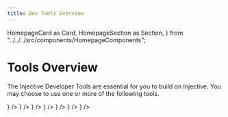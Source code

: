 ```yaml
---
title: Dev Tools Overview
---
```


  HomepageCard as Card,
  HomepageSection as Section,
} from "../../../src/components/HomepageComponents";


# Tools Overview

The Injective Developer Tools are essential for you to build on Injective. You may choose to use one or more of the following tools.

<Section title="Read all about Injective Chain or dive straight into the code with guides" id="web-sdks" hasSubSections >
  <Section>
    <Card
      title="Injectived"
      description="Command-line interface and node daemon that connects to Injective"
      to="./injectived/welcome"
      icon={<InjectiveIcon />}
    />
    <Card
      title="Injective TS"
      description="TypeScript monorepo that contains packages which can be used to interact with Injective from a Node.js or browser environments."
      to="./injectivets/"
      icon={<OutwardsIcon />}
    />        
    <Card
      title="Injective Python SDK"
      description="Python tools that can be used to interact with the Injective chain and Indexer (Exchange API)"
      to="./injectivepy/"
      icon={<OutwardsIcon />}
    />
    <Card
      title="Injective Go SDK"
      description="Go tools that can be used to interact with the Injective chain and Indexer (Exchange API)"
      to="./injectivego/"
      icon={<OutwardsIcon />}
    />
    <Card
      title="Injective Local"
      description="Is an Injective testnet and ecosystem containerized with Docker and orchestrated with a simple docker-compose file."
      to="./local-injective/"
      icon={<ConcentricIcon />}
   />   
    <Card
      title="Injective CW"
      description="A Rust library designed to help developers to interact with Injective and core modules as well as to call other Cosmwasm smart contracts"
      to="./injectivecw/"
      icon={<CosmwasmIcon />}
   />   
    <Card
      title="Cosmovisor"
      description="Small process manager around Cosmos SDK binaries that monitors the governance module"
      to="./cosmovisor"
      icon={<CosmovisorIcon />}
   />  
  </Section>
</Section>








